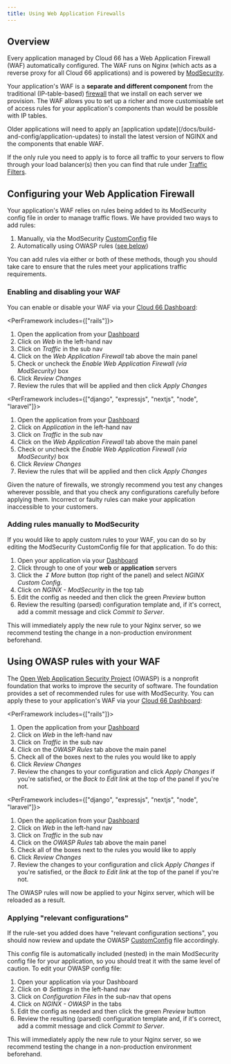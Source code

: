 ```yaml
---
title: Using Web Application Firewalls
---
```


## Overview

Every application managed by Cloud 66 has a Web Application Firewall (WAF) automatically configured. The WAF runs on Nginx (which acts as a reverse proxy for all Cloud 66 applications) and is powered by [ModSecurity](https://github.com/SpiderLabs/ModSecurity). 

Your application's WAF is a **separate and different component** from the traditional (IP-table-based) [firewall](/docs/security/firewall-rule) that we install on each server we provision. The WAF allows you to set up a richer and more customisable set of access rules for your application's components than would be possible with IP tables.

<Callout type="info" title="Nginx may need to be updated">
 Older applications will need to apply an [application update](/docs/build-and-config/application-updates) to install the latest version of NGINX and the components that enable WAF. 
</Callout>

If the only rule you need to apply is to force all traffic to your servers to flow through your load balancer(s) then you can find that rule under [Traffic Filters](/docs/networking/network-configuration).

## Configuring your Web Application Firewall

Your application's WAF relies on rules being added to its ModSecurity config file in order to manage traffic flows. We have provided two ways to add rules:

1. Manually, via the ModSecurity [CustomConfig](/docs/custom-config/custom-config) file
2. Automatically using OWASP rules ([see below](#using-owasp-rules-with-your-waf))

You can add rules via either or both of these methods, though you should take care to ensure that the rules meet your applications traffic requirements.

### Enabling and disabling your WAF

You can enable or disable your WAF via your [Cloud 66 Dashboard](https://app.cloud66.com/):

<PerFramework includes={["rails"]}>
1. Open the application from your [Dashboard](https://app.cloud66.com/dashboard)
2. Click on *Web* in the left-hand nav
3. Click on *Traffic* in the sub nav
4. Click on the *Web Application Firewall* tab above the main panel
5. Check or uncheck the *Enable Web Application Firewall (via ModSecurity)* box 
6. Click *Review Changes* 
7. Review the rules that will be applied and then click *Apply Changes* 
</PerFramework>

<PerFramework includes={["django", "expressjs", "nextjs", "node", "laravel"]}>
1. Open the application from your [Dashboard](https://app.cloud66.com/dashboard)
2. Click on *Application* in the left-hand nav
3. Click on *Traffic* in the sub nav
4. Click on the *Web Application Firewall* tab above the main panel
5. Check or uncheck the *Enable Web Application Firewall (via ModSecurity)* box 
6. Click *Review Changes* 
7. Review the rules that will be applied and then click *Apply Changes* 
</PerFramework>

<Callout type="error" title="Test your changes carefully">
Given the nature of firewalls, we strongly recommend you test any changes wherever possible, and that you check any configurations carefully before applying them. Incorrect or faulty rules can make your application inaccessible to your customers.
</Callout>

### Adding rules manually to ModSecurity

If you would like to apply custom rules to your WAF, you can do so by editing the ModSecurity CustomConfig file for that application. To do this:

1. Open your application via your [Dashboard](https://app.cloud66.com/)
2. Click through to one of your **web** or **application** servers
3. Click the *&#8615; More* button (top right of the panel) and select *NGINX Custom Config*.
4. Click on *NGINX - ModSecurity* in the top tab
5. Edit the config as needed and then click the green *Preview* button
6. Review the resulting (parsed) configuration template and, if it's correct, add a commit message and click *Commit to Server*.  

This will immediately apply the new rule to your Nginx server, so we recommend testing the change in a non-production environment beforehand. 

## Using OWASP rules with your WAF

The [Open Web Application Security Project](https://owasp.org/about/) (OWASP) is a nonprofit foundation that works to improve the security of software. The foundation provides a set of recommended rules for use with ModSecurity. You can apply these to your application's WAF via your [Cloud 66 Dashboard](https://app.cloud66.com/):

<PerFramework includes={["rails"]}>
1. Open the application from your [Dashboard](https://app.cloud66.com/dashboard)
2. Click on *Web* in the left-hand nav
3. Click on *Traffic* in the sub nav 
4. Click on the *OWASP Rules* tab above the main panel
6. Check all of the boxes next to the rules you would like to apply
7. Click *Review Changes* 
8. Review the changes to your configuration and click *Apply Changes* if you're satisfied, or the *Back to Edit link* at the top of the panel if you're not.
</PerFramework>

<PerFramework includes={["django", "expressjs", "nextjs", "node", "laravel"]}>
1. Open the application from your [Dashboard](https://app.cloud66.com/dashboard)
2. Click on *Web* in the left-hand nav
3. Click on *Traffic* in the sub nav 
4. Click on the *OWASP Rules* tab above the main panel
6. Check all of the boxes next to the rules you would like to apply
7. Click *Review Changes* 
8. Review the changes to your configuration and click *Apply Changes* if you're satisfied, or the *Back to Edit link* at the top of the panel if you're not.
</PerFramework>

The OWASP rules will now be applied to your Nginx server, which will be reloaded as a result. 

### Applying "relevant configurations"

If the rule-set you added does have "relevant configuration sections", you should now review and update the OWASP [CustomConfig](/docs/custom-config/custom-config) file accordingly. 

This config file is automatically included (nested) in the main ModSecurity config file for your application, so you should treat it with the same level of caution. To edit your OWASP config file: 

1. Open your application via your Dashboard
2. Click on ⚙️ *Settings* in the left-hand nav
3. Click on *Configuration Files* in the sub-nav that opens
4. Click on *NGINX - OWASP* in the tabs
5. Edit the config as needed and then click the green *Preview* button
6. Review the resulting (parsed) configuration template and, if it's correct, add a commit message and click *Commit to Server*.  

This will immediately apply the new rule to your Nginx server, so we recommend testing the change in a non-production environment beforehand.